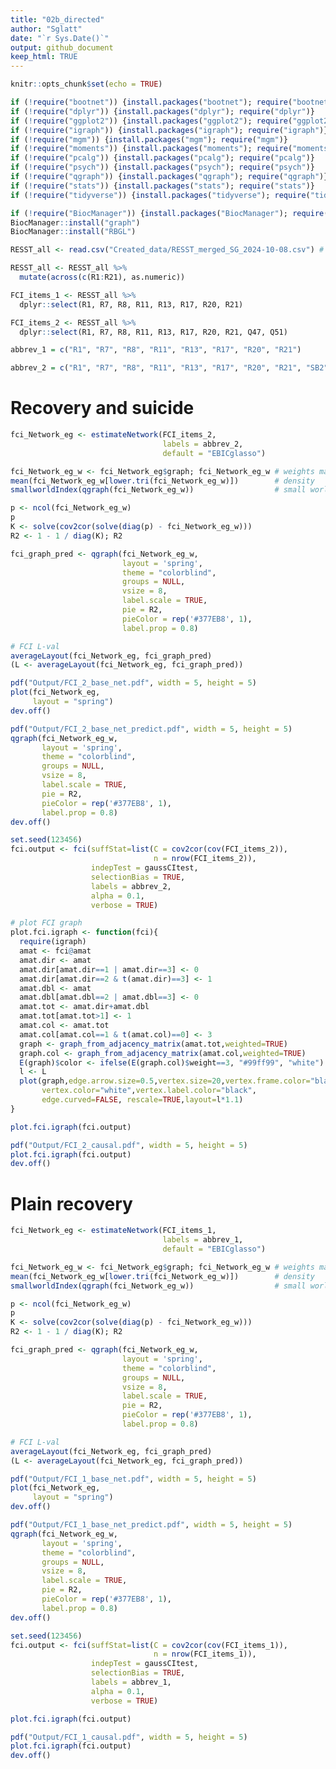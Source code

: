 ```yaml
---
title: "02b_directed"
author: "Sglatt"
date: "`r Sys.Date()`"
output: github_document
keep_html: TRUE
---
```


```r
knitr::opts_chunk$set(echo = TRUE)
```

```r
if (!require("bootnet")) {install.packages("bootnet"); require("bootnet")}
if (!require("dplyr")) {install.packages("dplyr"); require("dplyr")}
if (!require("ggplot2")) {install.packages("ggplot2"); require("ggplot2")}
if (!require("igraph")) {install.packages("igraph"); require("igraph")}
if (!require("mgm")) {install.packages("mgm"); require("mgm")}
if (!require("moments")) {install.packages("moments"); require("moments")}
if (!require("pcalg")) {install.packages("pcalg"); require("pcalg")}
if (!require("psych")) {install.packages("psych"); require("psych")}
if (!require("qgraph")) {install.packages("qgraph"); require("qgraph")}
if (!require("stats")) {install.packages("stats"); require("stats")}
if (!require("tidyverse")) {install.packages("tidyverse"); require("tidyverse")}

if (!require("BiocManager")) {install.packages("BiocManager"); require("BiocManager")}
BiocManager::install("graph")
BiocManager::install("RBGL") 
```

```r
RESST_all <- read.csv("Created_data/RESST_merged_SG_2024-10-08.csv") # From "01a_data_processing"

RESST_all <- RESST_all %>%
  mutate(across(c(R1:R21), as.numeric))

FCI_items_1 <- RESST_all %>%
  dplyr::select(R1, R7, R8, R11, R13, R17, R20, R21)

FCI_items_2 <- RESST_all %>%
  dplyr::select(R1, R7, R8, R11, R13, R17, R20, R21, Q47, Q51)

abbrev_1 = c("R1", "R7", "R8", "R11", "R13", "R17", "R20", "R21")

abbrev_2 = c("R1", "R7", "R8", "R11", "R13", "R17", "R20", "R21", "SB2", "SB4")
```

# Recovery and suicide
```r
fci_Network_eg <- estimateNetwork(FCI_items_2, 
                                  labels = abbrev_2,
                                  default = "EBICglasso")

fci_Network_eg_w <- fci_Network_eg$graph; fci_Network_eg_w # weights matrix
mean(fci_Network_eg_w[lower.tri(fci_Network_eg_w)])        # density 
smallworldIndex(qgraph(fci_Network_eg_w))                  # small world index

p <- ncol(fci_Network_eg_w)
p
K <- solve(cov2cor(solve(diag(p) - fci_Network_eg_w)))
R2 <- 1 - 1 / diag(K); R2

fci_graph_pred <- qgraph(fci_Network_eg_w, 
                         layout = 'spring', 
                         theme = "colorblind",
                         groups = NULL,
                         vsize = 8, 
                         label.scale = TRUE, 
                         pie = R2,
                         pieColor = rep('#377EB8', 1),
                         label.prop = 0.8)

# FCI L-val
averageLayout(fci_Network_eg, fci_graph_pred)
(L <- averageLayout(fci_Network_eg, fci_graph_pred))

pdf("Output/FCI_2_base_net.pdf", width = 5, height = 5)
plot(fci_Network_eg, 
     layout = "spring")
dev.off()

pdf("Output/FCI_2_base_net_predict.pdf", width = 5, height = 5)
qgraph(fci_Network_eg_w, 
       layout = 'spring', 
       theme = "colorblind",
       groups = NULL,
       vsize = 8, 
       label.scale = TRUE, 
       pie = R2,
       pieColor = rep('#377EB8', 1),
       label.prop = 0.8)
dev.off()
```

```r
set.seed(123456)
fci.output <- fci(suffStat=list(C = cov2cor(cov(FCI_items_2)), 
                                n = nrow(FCI_items_2)),
                  indepTest = gaussCItest,
                  selectionBias = TRUE,
                  labels = abbrev_2,
                  alpha = 0.1, 
                  verbose = TRUE)

# plot FCI graph 
plot.fci.igraph <- function(fci){
  require(igraph) 
  amat <- fci@amat
  amat.dir <- amat
  amat.dir[amat.dir==1 | amat.dir==3] <- 0
  amat.dir[amat.dir==2 & t(amat.dir)==3] <- 1
  amat.dbl <- amat
  amat.dbl[amat.dbl==2 | amat.dbl==3] <- 0
  amat.tot <- amat.dir+amat.dbl
  amat.tot[amat.tot>1] <- 1
  amat.col <- amat.tot
  amat.col[amat.col==1 & t(amat.col)==0] <- 3
  graph <- graph_from_adjacency_matrix(amat.tot,weighted=TRUE)
  graph.col <- graph_from_adjacency_matrix(amat.col,weighted=TRUE)
  E(graph)$color <- ifelse(E(graph.col)$weight==3, "#99ff99", "white")
  l <- L
  plot(graph,edge.arrow.size=0.5,vertex.size=20,vertex.frame.color="black",
       vertex.color="white",vertex.label.color="black", 
       edge.curved=FALSE, rescale=TRUE,layout=l*1.1)
}

plot.fci.igraph(fci.output) 

pdf("Output/FCI_2_causal.pdf", width = 5, height = 5)
plot.fci.igraph(fci.output)
dev.off()
```

# Plain recovery
```r
fci_Network_eg <- estimateNetwork(FCI_items_1, 
                                  labels = abbrev_1,
                                  default = "EBICglasso")

fci_Network_eg_w <- fci_Network_eg$graph; fci_Network_eg_w # weights matrix
mean(fci_Network_eg_w[lower.tri(fci_Network_eg_w)])        # density 
smallworldIndex(qgraph(fci_Network_eg_w))                  # small world index

p <- ncol(fci_Network_eg_w)
p
K <- solve(cov2cor(solve(diag(p) - fci_Network_eg_w)))
R2 <- 1 - 1 / diag(K); R2

fci_graph_pred <- qgraph(fci_Network_eg_w, 
                         layout = 'spring', 
                         theme = "colorblind",
                         groups = NULL,
                         vsize = 8, 
                         label.scale = TRUE, 
                         pie = R2,
                         pieColor = rep('#377EB8', 1),
                         label.prop = 0.8)

# FCI L-val
averageLayout(fci_Network_eg, fci_graph_pred)
(L <- averageLayout(fci_Network_eg, fci_graph_pred))

pdf("Output/FCI_1_base_net.pdf", width = 5, height = 5)
plot(fci_Network_eg, 
     layout = "spring")
dev.off()

pdf("Output/FCI_1_base_net_predict.pdf", width = 5, height = 5)
qgraph(fci_Network_eg_w, 
       layout = 'spring', 
       theme = "colorblind",
       groups = NULL,
       vsize = 8, 
       label.scale = TRUE, 
       pie = R2,
       pieColor = rep('#377EB8', 1),
       label.prop = 0.8)
dev.off()
```

```r
set.seed(123456)
fci.output <- fci(suffStat=list(C = cov2cor(cov(FCI_items_1)), 
                                n = nrow(FCI_items_1)),
                  indepTest = gaussCItest,
                  selectionBias = TRUE,
                  labels = abbrev_1,
                  alpha = 0.1, 
                  verbose = TRUE)

plot.fci.igraph(fci.output) 

pdf("Output/FCI_1_causal.pdf", width = 5, height = 5)
plot.fci.igraph(fci.output)
dev.off()
```

